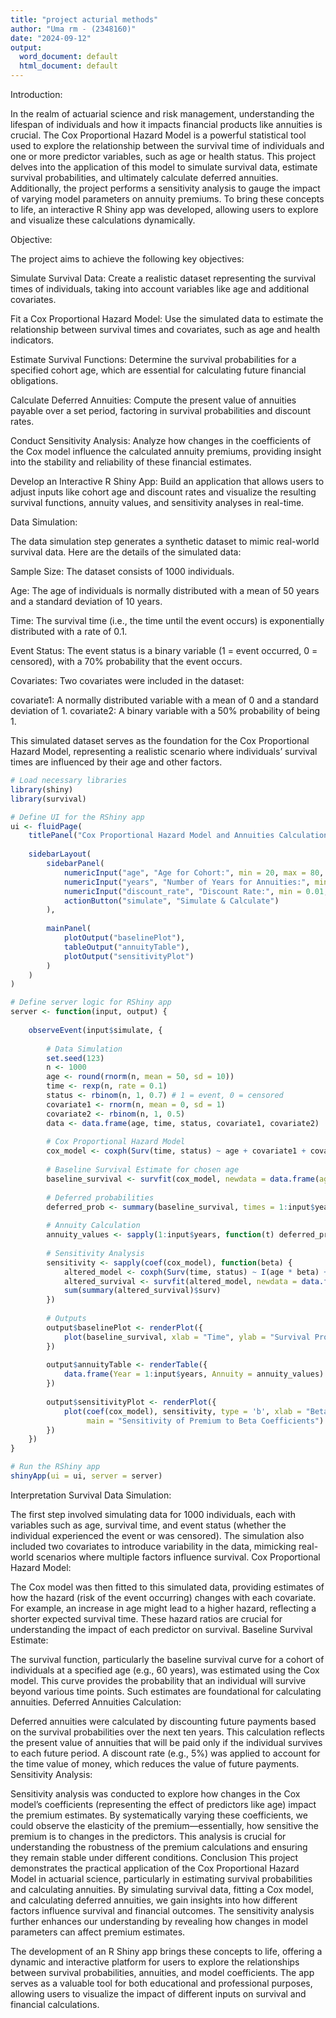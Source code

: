 ---
title: "project acturial methods"
author: "Uma rm - (2348160)"
date: "2024-09-12"
output:
  word_document: default
  html_document: default
---

Introduction:

In the realm of actuarial science and risk management, understanding the lifespan of individuals and how it impacts financial products like annuities is crucial. The Cox Proportional Hazard Model is a powerful statistical tool used to explore the relationship between the survival time of individuals and one or more predictor variables, such as age or health status. This project delves into the application of this model to simulate survival data, estimate survival probabilities, and ultimately calculate deferred annuities. Additionally, the project performs a sensitivity analysis to gauge the impact of varying model parameters on annuity premiums. To bring these concepts to life, an interactive R Shiny app was developed, allowing users to explore and visualize these calculations dynamically.

Objective:

The project aims to achieve the following key objectives:

Simulate Survival Data: Create a realistic dataset representing the survival times of individuals, taking into account variables like age and additional covariates.

Fit a Cox Proportional Hazard Model: Use the simulated data to estimate the relationship between survival times and covariates, such as age and health indicators.

Estimate Survival Functions: Determine the survival probabilities for a specified cohort age, which are essential for calculating future financial obligations.

Calculate Deferred Annuities: Compute the present value of annuities payable over a set period, factoring in survival probabilities and discount rates.

Conduct Sensitivity Analysis: Analyze how changes in the coefficients of the Cox model influence the calculated annuity premiums, providing insight into the stability and reliability of these financial estimates.

Develop an Interactive R Shiny App: Build an application that allows users to adjust inputs like cohort age and discount rates and visualize the resulting survival functions, annuity values, and sensitivity analyses in real-time.

Data Simulation:

The data simulation step generates a synthetic dataset to mimic real-world survival data. Here are the details of the simulated data:

Sample Size: The dataset consists of 1000 individuals.

Age: The age of individuals is normally distributed with a mean of 50 years and a standard deviation of 10 years.

Time: The survival time (i.e., the time until the event occurs) is exponentially distributed with a rate of 0.1.

Event Status: The event status is a binary variable (1 = event occurred, 0 = censored), with a 70% probability that the event occurs.

Covariates: Two covariates were included in the dataset:

covariate1: A normally distributed variable with a mean of 0 and a standard deviation of 1.
covariate2: A binary variable with a 50% probability of being 1.

This simulated dataset serves as the foundation for the Cox Proportional Hazard Model, representing a realistic scenario where individuals’ survival times are influenced by their age and other factors.

```{r}
# Load necessary libraries
library(shiny)
library(survival)

# Define UI for the RShiny app
ui <- fluidPage(
    titlePanel("Cox Proportional Hazard Model and Annuities Calculation"),
    
    sidebarLayout(
        sidebarPanel(
            numericInput("age", "Age for Cohort:", min = 20, max = 80, value = 60),
            numericInput("years", "Number of Years for Annuities:", min = 1, max = 20, value = 10),
            numericInput("discount_rate", "Discount Rate:", min = 0.01, max = 0.10, value = 0.05, step = 0.01),
            actionButton("simulate", "Simulate & Calculate")
        ),
        
        mainPanel(
            plotOutput("baselinePlot"),
            tableOutput("annuityTable"),
            plotOutput("sensitivityPlot")
        )
    )
)

# Define server logic for RShiny app
server <- function(input, output) {
    
    observeEvent(input$simulate, {
        
        # Data Simulation
        set.seed(123)
        n <- 1000
        age <- round(rnorm(n, mean = 50, sd = 10))
        time <- rexp(n, rate = 0.1)
        status <- rbinom(n, 1, 0.7) # 1 = event, 0 = censored
        covariate1 <- rnorm(n, mean = 0, sd = 1)
        covariate2 <- rbinom(n, 1, 0.5)
        data <- data.frame(age, time, status, covariate1, covariate2)
        
        # Cox Proportional Hazard Model
        cox_model <- coxph(Surv(time, status) ~ age + covariate1 + covariate2, data = data)
        
        # Baseline Survival Estimate for chosen age
        baseline_survival <- survfit(cox_model, newdata = data.frame(age = input$age, covariate1 = 0, covariate2 = 0))
        
        # Deferred probabilities
        deferred_prob <- summary(baseline_survival, times = 1:input$years)$surv
        
        # Annuity Calculation
        annuity_values <- sapply(1:input$years, function(t) deferred_prob[t] / (1 + input$discount_rate)^t)
        
        # Sensitivity Analysis
        sensitivity <- sapply(coef(cox_model), function(beta) {
            altered_model <- coxph(Surv(time, status) ~ I(age * beta) + covariate1 + covariate2, data = data)
            altered_survival <- survfit(altered_model, newdata = data.frame(age = input$age, covariate1 = 0, covariate2 = 0))
            sum(summary(altered_survival)$surv)
        })
        
        # Outputs
        output$baselinePlot <- renderPlot({
            plot(baseline_survival, xlab = "Time", ylab = "Survival Probability", main = "Baseline Survival Function")
        })
        
        output$annuityTable <- renderTable({
            data.frame(Year = 1:input$years, Annuity = annuity_values)
        })
        
        output$sensitivityPlot <- renderPlot({
            plot(coef(cox_model), sensitivity, type = 'b', xlab = "Beta Coefficients", ylab = "Premium Estimate",
                 main = "Sensitivity of Premium to Beta Coefficients")
        })
    })
}

# Run the RShiny app
shinyApp(ui = ui, server = server)

```
Interpretation
Survival Data Simulation:

The first step involved simulating data for 1000 individuals, each with variables such as age, survival time, and event status (whether the individual experienced the event or was censored). The simulation also included two covariates to introduce variability in the data, mimicking real-world scenarios where multiple factors influence survival.
Cox Proportional Hazard Model:

The Cox model was then fitted to this simulated data, providing estimates of how the hazard (risk of the event occurring) changes with each covariate. For example, an increase in age might lead to a higher hazard, reflecting a shorter expected survival time. These hazard ratios are crucial for understanding the impact of each predictor on survival.
Baseline Survival Estimate:

The survival function, particularly the baseline survival curve for a cohort of individuals at a specified age (e.g., 60 years), was estimated using the Cox model. This curve provides the probability that an individual will survive beyond various time points. Such estimates are foundational for calculating annuities.
Deferred Annuities Calculation:

Deferred annuities were calculated by discounting future payments based on the survival probabilities over the next ten years. This calculation reflects the present value of annuities that will be paid only if the individual survives to each future period. A discount rate (e.g., 5%) was applied to account for the time value of money, which reduces the value of future payments.
Sensitivity Analysis:

Sensitivity analysis was conducted to explore how changes in the Cox model’s coefficients (representing the effect of predictors like age) impact the premium estimates. By systematically varying these coefficients, we could observe the elasticity of the premium—essentially, how sensitive the premium is to changes in the predictors. This analysis is crucial for understanding the robustness of the premium calculations and ensuring they remain stable under different conditions.
Conclusion
This project demonstrates the practical application of the Cox Proportional Hazard Model in actuarial science, particularly in estimating survival probabilities and calculating annuities. By simulating survival data, fitting a Cox model, and calculating deferred annuities, we gain insights into how different factors influence survival and financial outcomes. The sensitivity analysis further enhances our understanding by revealing how changes in model parameters can affect premium estimates.

The development of an R Shiny app brings these concepts to life, offering a dynamic and interactive platform for users to explore the relationships between survival probabilities, annuities, and model coefficients. The app serves as a valuable tool for both educational and professional purposes, allowing users to visualize the impact of different inputs on survival and financial calculations.
